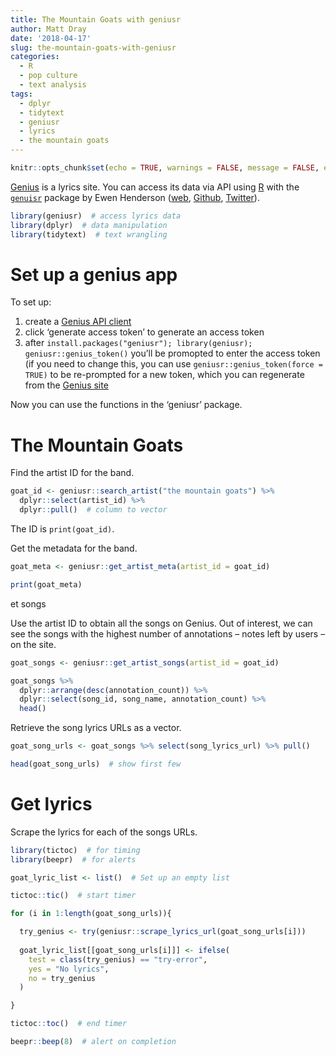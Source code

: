 ```yaml
---
title: The Mountain Goats with geniusr
author: Matt Dray
date: '2018-04-17'
slug: the-mountain-goats-with-geniusr
categories:
  - R
  - pop culture
  - text analysis
tags:
  - dplyr
  - tidytext
  - geniusr
  - lyrics
  - the mountain goats
---
```


```r
knitr::opts_chunk$set(echo = TRUE, warnings = FALSE, message = FALSE, error = FALSE)
```

[Genius](https://genius.com/) is a lyrics site. You can access its data via API using [R](https://www.r-project.org/about.html) with the [`genuisr`](https://github.com/ewenme/geniusr) package by Ewen Henderson ([web](https://ewen.io/), [Github](https://github.com/ewenme), [Twitter](https://twitter.com/ewen_)).

```r
library(geniusr)  # access lyrics data
library(dplyr)  # data manipulation
library(tidytext)  # text wrangling
```

# Set up a genius app 

To set up:

1. create a [Genius API client](https://genius.com/api-clients/new)
2. click 'generate access token' to generate an access token
3. after `install.packages("geniusr"); library(geniusr); geniusr::genius_token()` you'll be promopted to enter the access token (if you need to change this, you can use `geniusr::genius_token(force = TRUE)` to be re-prompted for a new token, which you can regenerate from the [Genius site](https://genius.com/api-clients)

Now you can use the functions in the 'geniusr' package.

# The Mountain Goats

Find the artist ID for the band.

```r
goat_id <- geniusr::search_artist("the mountain goats") %>% 
  dplyr::select(artist_id) %>% 
  dplyr::pull()  # column to vector
```

The ID is `print(goat_id)`.

Get the metadata for the band.

```r
goat_meta <- geniusr::get_artist_meta(artist_id = goat_id)

print(goat_meta)
```

et songs

Use the artist ID to obtain all the songs on Genius. Out of interest, we can see the songs with the highest number of annotations -- notes left by users -- on the site.

```r
goat_songs <- geniusr::get_artist_songs(artist_id = goat_id)

goat_songs %>% 
  dplyr::arrange(desc(annotation_count)) %>% 
  dplyr::select(song_id, song_name, annotation_count) %>% 
  head()
```

Retrieve the song lyrics URLs as a vector.

```r
goat_song_urls <- goat_songs %>% select(song_lyrics_url) %>% pull()

head(goat_song_urls)  # show first few
```

# Get lyrics

Scrape the lyrics for each of the songs URLs.

```r
library(tictoc)  # for timing
library(beepr)  # for alerts

goat_lyric_list <- list()  # Set up an empty list

tictoc::tic()  # start timer

for (i in 1:length(goat_song_urls)){

  try_genius <- try(geniusr::scrape_lyrics_url(goat_song_urls[i]))
  
  goat_lyric_list[[goat_song_urls[i]]] <- ifelse(
    test = class(try_genius) == "try-error",
    yes = "No lyrics",
    no = try_genius
  )

}

tictoc::toc()  # end timer

beepr::beep(8)  # alert on completion
```

